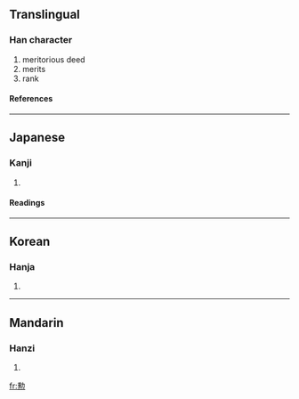 {{see|勛}}

==Translingual==
===Han character===
{{Han char|rad=力|as=13|sn=15|four=|canj=竹尸火 (HSF)}}
# meritorious deed
# merits
# rank
====References====
{{Han ref|kx=0149.351|dkj=02463|dj=0337.190|hdz=10381.110|uh=52F2|ud=21234}}
----
==Japanese==
===Kanji===
{{ja-kanji|grade=|rs=力13}}
# {{defn|Japanese}} 
====Readings====
{{ja-readings|on=[[くん]] (kun)|kun=[[いさお]] (isao)}}
----
==Korean==
===Hanja===
{{ko-hanja|hangeul=훈|rv=hun|mr=hun}}
# {{defn|Korean}}
----
==Mandarin==
===Hanzi===
{{cmn-hanzi|pin=[[xūn]] (xun1)|wg=hsün<sup>1</sup>}}
# {{defn|Mandarin}}

[[fr:勲]]